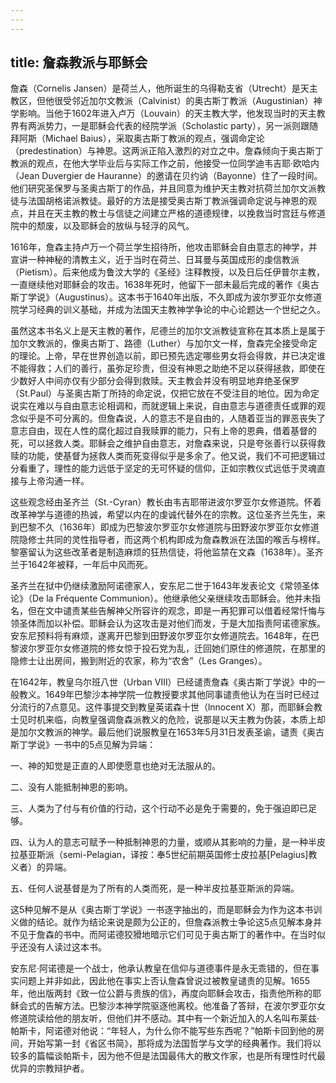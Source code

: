 ```yaml
---
---
---
```

title: 詹森教派与耶稣会
---




詹森（Cornelis Jansen）是荷兰人，他所诞生的乌得勒支省（Utrecht）是天主教区，但他很受邻近加尔文教派（Calvinist）的奥古斯丁教派（Augustinian）神学影响。当他于1602年进入卢万（Louvain）的天主教大学，他发现当时的天主教界有两派势力，一是耶稣会代表的经院学派（Scholastic party），另一派则跟随拜阿斯（Michael Baius），采取奥古斯丁教派的观点，强调命定论（predestination）与神恩。这两派正陷入激烈的对立之中。詹森倾向于奥古斯丁教派的观点，在他大学毕业后与实际工作之前，他接受一位同学迪韦吉耶·欧哈内（Jean Duvergier de Hauranne）的邀请在贝约讷（Bayonne）住了一段时间。他们研究圣保罗与圣奥古斯丁的作品，并且同意为维护天主教对抗荷兰加尔文派教徒与法国胡格诺派教徒。最好的方法是接受奥古斯丁教派强调命定说与神恩的观点，并且在天主教的教士与信徒之间建立严格的道德规律，以挽救当时宫廷与修道院中的颓废，以及耶稣会的放纵与轻浮的风气。

1616年，詹森主持卢万一个荷兰学生招待所，他攻击耶稣会自由意志的神学，并宣讲一种神秘的清教主义，近于当时在荷兰、日耳曼与英国成形的虔信教派（Pietism）。后来他成为鲁汶大学的《圣经》注释教授，以及日后任伊普尔主教，一直继续他对耶稣会的攻击。1638年死时，他留下一部未最后完成的著作《奥古斯丁学说》（Augustinus）。这本书于1640年出版，不久即成为波尔罗亚尔女修道院学习经典的训义基础，并成为法国天主教神学争论的中心论题达一个世纪之久。

虽然这本书名义上是天主教的著作，尼德兰的加尔文派教徒宣称在其本质上是属于加尔文教派的，像奥古斯丁、路德（Luther）与加尔文一样，詹森完全接受命定的理论。上帝，早在世界创造以前，即已预先选定哪些男女将会得救，并已决定谁不能得救；人们的善行，虽弥足珍贵，但没有神恩之助绝不足以获得拯救，即使在少数好人中间亦仅有少部分会得到救赎。天主教会并没有明显地弃绝圣保罗（St.Paul）与圣奥古斯丁所持的命定说，仅把它放在不受注目的地位。因为命定说实在难以与自由意志论相调和，而就逻辑上来说，自由意志与道德责任或罪的观念似乎是不可分离的。但詹森说，人的意志不是自由的，人随着亚当的罪恶丧失了意志自由，现在人性的腐化超过自我赎罪的能力，只有上帝的恩典，借着基督的死，可以拯救人类。耶稣会之维护自由意志，对詹森来说，只是夸张善行以获得救赎的功能，使基督为拯救人类而死变得似乎是多余了。他又说，我们不可把逻辑过分看重了，理性的能力远低于坚定的无可怀疑的信仰，正如宗教仪式远低于灵魂直接与上帝沟通一样。

这些观念经由圣齐兰（St.-Cyran）教长由韦吉耶带进波尔罗亚尔女修道院。怀着改革神学与道德的热诚，希望以内在的虔诚代替外在的宗教。这位圣齐兰先生，来到巴黎不久（1636年）即成为巴黎波尔罗亚尔女修道院与田野波尔罗亚尔女修道院隐修士共同的灵性指导者，而这两个机构即成为詹森教派在法国的喉舌与榜样。黎塞留认为这些改革者是制造麻烦的狂热信徒，将他监禁在文森（1638年）。圣齐兰于1642年被释，一年后中风而死。

圣齐兰在狱中仍继续激励阿诺德家人，安东尼二世于1643年发表论文《常领圣体论》（De la Fréquente Communion）。他继承他父亲继续攻击耶稣会。他并未指名，但在文中谴责某些告解神父所容许的观念，即是一再犯罪可以借着经常忏悔与领圣体而加以补偿。耶稣会认为这攻击是对他们而发，于是大加指责阿诺德家族。安东尼预料将有麻烦，遂离开巴黎到田野波尔罗亚尔女修道院去。1648年，在巴黎波尔罗亚尔女修道院的修女惊于投石党为乱，迁回她们原住的修道院，在那里的隐修士让出房间，搬到附近的农家，称为“农舍”（Les Granges）。

在1642年，教皇乌尔班八世（Urban Ⅷ）已经谴责詹森《奥古斯丁学说》中的一般教义。1649年巴黎沙本神学院一位教授要求其他同事谴责他认为在当时已经过分流行的7点意见。这件事提交到教皇英诺森十世（lnnocent Ⅹ）那，而耶稣会教士见时机来临，向教皇强调詹森派教义的危险，说那是以天主教为伪装，本质上却是加尔文教派的神学。最后他们说服教皇在1653年5月31日发表圣谕，谴责《奥古斯丁学说》一书中的5点见解为异端：

一、神的知觉是正直的人即使愿意也绝对无法服从的。

二、没有人能抵制神恩的影响。

三、人类为了付与有价值的行动，这个行动不必是免于需要的，免于强迫即已足够。

四、认为人的意志可赋予一种抵制神恩的力量，或顺从其影响的力量，是一种半皮拉基亚斯派（semi-Pelagian，译按：奉5世纪前期英国修士皮拉基[Pelagius]教义者）的异端。

五、任何人说基督是为了所有的人类而死，是一种半皮拉基亚斯派的异端。



这5种见解不是从《奥古斯丁学说》一书逐字抽出的，而是耶稣会为作为这本书训义做的结论。就作为结论来说是颇为公正的，但詹森派教士争论这5点见解本身并不见于詹森的书中。而阿诺德狡猾地暗示它们可见于奥古斯丁的著作中。在当时似乎还没有人读过这本书。

安东尼·阿诺德是一个战士，他承认教皇在信仰与道德事件是永无乖错的，但在事实问题上并非如此，因此他在事实上否认詹森曾说过被教皇谴责的见解。1655年，他出版两封《致一位公爵与贵族的信》，再度向耶稣会攻击，指责他所称的耶稣会式的告解方法。巴黎沙本神学院驱逐他离校。他准备了答辩，在波尔罗亚尔女修道院读给他的朋友听，但他们并不感动。其中有一个新近加入的人名叫布莱兹·帕斯卡，阿诺德对他说：“年轻人，为什么你不能写些东西呢？”帕斯卡回到他的房间，开始写第一封《省区书简》，那将成为法国哲学与文学的经典著作。我们将以较多的篇幅谈帕斯卡，因为他不但是法国最伟大的散文作家，也是所有理性时代最优异的宗教辩护者。